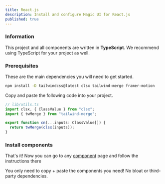 ```yaml
---
title: React.js
description: Install and configure Magic UI for React.js
published: true
---
```


<Steps>

### Information

This project and all components are written in **TypeScript**. We recommend using TypeScript for your project as well.

### Prerequisites

These are the main dependencies you will need to get started.

```bash
npm install -D tailwindcss@latest clsx tailwind-merge framer-motion
```

Copy and paste the following code into your project.

```typescript
// lib/utils.ts
import clsx, { ClassValue } from "clsx";
import { twMerge } from "tailwind-merge";

export function cn(...inputs: ClassValue[]) {
  return twMerge(clsx(inputs));
}
```

### Install components

That's it! Now you can go to any [component](/components) page and follow the instructions there

You only need to copy + paste the components you need! No bloat or third-party dependencies.

</Steps>
